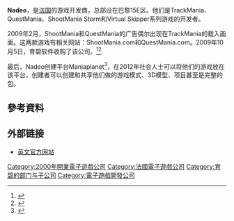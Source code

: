 {{NoteTA
| G1=Games
}}
{{Infobox company
| name = Nadeo
| logo = NADEO - A UBISOFT STUDIO.png
| type = [[育碧软件|育碧软件]]的子公司
| slogan =
| foundation = 2000年
| location = {{FRA}}[[巴黎|巴黎]]
| key_people = Florent Castelnérac
| industry =
| num_employees = 40人
| parent = [[育碧软件|育碧软件]](2009年到现在)
| products =
}}

'''Nadeo'''，是[[法国|法国]]的游戏开发商，总部设在巴黎15E区。他们是TrackMania、QuestMania、ShootMania Storm和Virtual Skipper系列游戏的开发者。

2009年2月，ShootMania和QuestMania的广告偶尔出现在TrackMania的载入画面。这两款游戏有相关网站：ShootMania.com和QuestMania.com。2009年10月5日，育碧软件收购了该公司。<ref>{{cite web|last=Graft|first=Kris|title=Ubisoft Acquires TrackMania Developer Nadeo|url=http://www.gamasutra.com/view/news/25525/Ubisoft_Acquires_TrackMania_Developer_Nadeo.php|publisher=Gamasutra|accessdate=2015-10-05|archive-date=2016-03-03|archive-url=https://web.archive.org/web/20160303213448/http://www.gamasutra.com/view/news/25525/Ubisoft_Acquires_TrackMania_Developer_Nadeo.php|dead-url=no}}</ref><ref>{{cite web|last=McWhertor|first=Michael|title=Ubisoft Buys TrackMania Developers Nadeo|url=http://kotaku.com/5374580/ubisoft-buys-trackmania-developers-nadeo|publisher=Kotaku|access-date=2015-10-05|archive-url=https://web.archive.org/web/20180708133804/https://kotaku.com/5374580/ubisoft-buys-trackmania-developers-nadeo|archive-date=2018-07-08|dead-url=yes}}</ref>

最后，Nadeo创建平台Maniaplanet<ref>{{Cite web|title = Maniaplanet Universal Demo - Free access to Trackmania 2, Shootmania Storm and all community-created content.|url = http://www.maniaplanet.com|website = www.maniaplanet.com|accessdate = 2015-04-29|archive-date = 2015-05-01|archive-url = https://web.archive.org/web/20150501140300/http://maniaplanet.com//|dead-url = no}}</ref>，在2012年社会人士可以将他们的游戏放在该平台，创建者可以创建和共享他们做的游戏模式、3D模型、项目甚至是完整的包。

== 參考資料 ==
{{reflist}}

== 外部链接 ==

* [http://www.nadeo.com/?&sel_lang=english 英文官方网站]{{Wayback|url=http://www.nadeo.com/?&sel_lang=english |date=20160307015136 }}

{{Ubisoft}}

{{DEFAULTSORT:Nadeo}}
[[Category:2000年開業電子遊戲公司|Category:2000年開業電子遊戲公司]]
[[Category:法國電子遊戲公司|Category:法國電子遊戲公司]]
[[Category:育碧的部门与子公司|Category:育碧的部门与子公司]]
[[Category:電子遊戲開發公司|Category:電子遊戲開發公司]]

{{Ubisoft-stub}}
{{Europe-videogame-company-stub}}